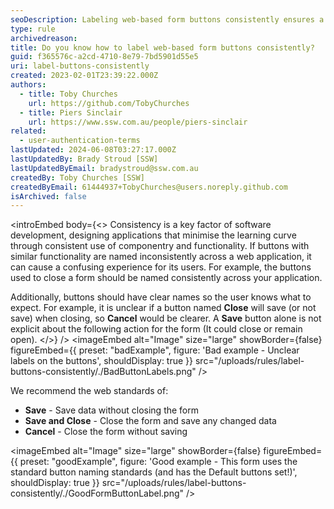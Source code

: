```yaml
---
seoDescription: Labeling web-based form buttons consistently ensures a seamless user experience by minimizing confusion and learning curves.
type: rule
archivedreason:
title: Do you know how to label web-based form buttons consistently?
guid: f365576c-a2cd-4710-8e79-7bd5901d55e5
uri: label-buttons-consistently
created: 2023-02-01T23:39:22.000Z
authors:
  - title: Toby Churches
    url: https://github.com/TobyChurches
  - title: Piers Sinclair
    url: https://www.ssw.com.au/people/piers-sinclair
related:
  - user-authentication-terms
lastUpdated: 2024-06-08T03:27:17.000Z
lastUpdatedBy: Brady Stroud [SSW]
lastUpdatedByEmail: bradystroud@ssw.com.au
createdBy: Toby Churches [SSW]
createdByEmail: 61444937+TobyChurches@users.noreply.github.com
isArchived: false
---
```


<introEmbed
  body={<>
Consistency is a key factor of software development, designing applications that minimise the learning curve through consistent use of componentry and functionality. If buttons with similar functionality are named inconsistently across a web application, it can cause a confusing experience for its users. For example, the buttons used to close a form should be named consistently across your application.

Additionally, buttons should have clear names so the user knows what to expect. For example, it is unclear if a button named **Close** will save (or not save) when closing, so **Cancel** would be clearer. A **Save** button alone is not explicit about the following action for the form (It could close or remain open).
  </>}
/>
<imageEmbed
  alt="Image"
  size="large"
  showBorder={false}
  figureEmbed={{
    preset: "badExample",
    figure: 'Bad example - Unclear labels on the buttons',
    shouldDisplay: true
  }}
  src="/uploads/rules/label-buttons-consistently/./BadButtonLabels.png"
/>

We recommend the web standards of:

* **Save** - Save data without closing the form
* **Save and Close** - Close the form and save any changed data
* **Cancel** - Close the form without saving

<imageEmbed
  alt="Image"
  size="large"
  showBorder={false}
  figureEmbed={{
    preset: "goodExample",
    figure: 'Good example - This form uses the standard button naming standards (and has the Default buttons set!)',
    shouldDisplay: true
  }}
  src="/uploads/rules/label-buttons-consistently/./GoodFormButtonLabel.png"
/>
